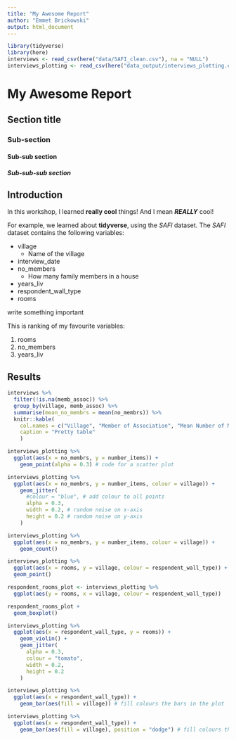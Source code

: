 ```yaml
---
title: "My Awesome Report"
author: "Emmet Brickowski"
output: html_document
---
```


```r
library(tidyverse)
library(here)
interviews <- read_csv(here("data/SAFI_clean.csv"), na = "NULL")
interviews_plotting <- read_csv(here("data_output/interviews_plotting.csv"))
```


# My Awesome Report
## Section title
### Sub-section
#### Sub-sub section
##### Sub-sub-sub section

## Introduction

In this workshop, I learned **really cool** things! And I mean ***REALLY*** cool!

For example, we learned about **tidyverse**, using the *SAFI* dataset. The *SAFI*
dataset contains the following variables:

- village
  + Name of the village
- interview_date
- no_members
  + How many family members in a house
- years_liv
- respondent_wall_type
- rooms

<!-- this is a comment -->

write something important

This is ranking of my favourite variables:

1. rooms
2. no_members
3. years_liv

## Results

```r
interviews %>%
  filter(!is.na(memb_assoc)) %>% 
  group_by(village, memb_assoc) %>% 
  summarise(mean_no_membrs = mean(no_membrs)) %>%
  knitr::kable(
    col.names = c("Village", "Member of Association", "Mean Number of Members"),
    caption = "Pretty table"
    )
```

<!-- data visualisation with ggplot2 -->

```r
interviews_plotting %>% 
  ggplot(aes(x = no_membrs, y = number_items)) + 
    geom_point(alpha = 0.3) # code for a scatter plot
```

```r
interviews_plotting %>% 
  ggplot(aes(x = no_membrs, y = number_items, colour = village)) +
    geom_jitter(
      #colour = "blue", # add colour to all points
      alpha = 0.3, 
      width = 0.2, # random noise on x-axis
      height = 0.2 # random noise on y-axis
    )
```

```r
interviews_plotting %>%
  ggplot(aes(x = no_membrs, y = number_items, colour = village)) +
    geom_count()
```

```r
interviews_plotting %>% 
  ggplot(aes(x = rooms, y = village, colour = respondent_wall_type)) + 
  geom_point()
```

<!-- boxplots might be better...-->

```r
respondent_rooms_plot <- interviews_plotting %>%
  ggplot(aes(y = rooms, x = village, colour = respondent_wall_type))

respondent_rooms_plot +
  geom_boxplot()
```

```r
interviews_plotting %>% 
  ggplot(aes(x = respondent_wall_type, y = rooms)) +
    geom_violin() +
    geom_jitter(
      alpha = 0.3,
      colour = "tomato",
      width = 0.2,
      height = 0.2
    )
```

<!-- Bar plots -->

```r
interviews_plotting %>%
  ggplot(aes(x = respondent_wall_type)) +
    geom_bar(aes(fill = village)) # fill colours the bars in the plot
```

```r
interviews_plotting %>%
  ggplot(aes(x = respondent_wall_type)) +
    geom_bar(aes(fill = village), position = "dodge") # fill colours the bars in the plot
```

<!-- relative contributions of the variables instead of absolute-->





